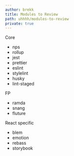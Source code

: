 ```yaml
---
author: brekk
title: Modules to Review
path: uhhhh/modules-to-review
private: true
---
```


Core

* nps
* rollup
* jest
* prettier
* eslint
* stylelint
* husky
* lint-staged

FP
* ramda
* snang
* fluture

React specific

* blem 
* emotion
* rebass
* storybook
